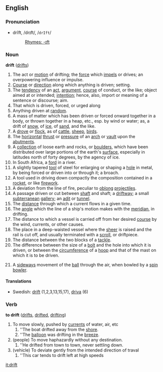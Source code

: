 ==English==
===Pronunciation===
*drĭft, /drɪft/, /<tt>drIft</tt>/
*:[[Rhymes:English:-ɪft|Rhymes: -ɪft]]

===Noun===
'''drift''' ([[drifts]])

#The act or [[motion]] of drifting; the [[force]] which [[impel]]s or drives; an overpowering influence or impulse.
#[[Course]] or [[direction]] along which anything is driven; setting.
#The [[tendency]] of an [[act]], [[argument]], [[course]] of conduct, or the like; object aimed at or intended; [[intention]]; hence, also, import or meaning of a sentence or discourse; aim.
#That which is driven, forced, or urged along
#Anything driven at [[random]].
#A mass of matter which has been driven or forced onward together in a body, or thrown together in a heap, etc., esp. by wind or water; as, a drift of [[snow]], of [[ice]], of [[sand]], and the like.
#A [[drove]] or [[flock]], as of [[cattle]], [[sheep]], [[bird]]s.
#The [[horizontal]] [[thrust]] or [[pressure]] of an [[arch]] or [[vault]] upon the [[abutment]]s.
#A [[collection]] of loose earth and rocks, or [[boulder]]s, which have been distributed over large portions of the earth's [[surface]], especially in latitudes north of forty degrees, by the agency of ice.
#In South Africa, a [[ford]] in a river.
#A slightly tapered [[tool]] of steel for enlarging or shaping a [[hole]] in metal, by being forced or driven into or through it; a broach.
#A tool used in driving down compactly the composition contained in a [[rocket]], or like [[firework]].
#A deviation from the line of fire, peculiar to [[oblong]] [[projectile]]s.
#A passage driven or cut between [[shaft]] and shaft; a [[driftway]]; a small [[subterranean]] [[gallery]]; an [[adit]] or [[tunnel]].
#The [[distance]] through which a current flows in a given time.
#The [[angle]] which the line of a ship's motion makes with the [[meridian]], in drifting.
#The distance to which a vessel is carried off from her desired [[course]] by the wind, currents, or other causes.
#The place in a deep-waisted vessel where the [[sheer]] is raised and the rail is cut off, and usually terminated with a [[scroll]], or driftpiece.
#The distance between the two blocks of a [[tackle]].
#The difference between the size of a [[bolt]] and the hole into which it is driven, or between the [[circumference]] of a [[hoop]] and that of the mast on which it is to be driven.
#{{cricket}} A [[sideways]] movement of the [[ball]] through the air, when bowled by a [[spin bowler]].

====Translations====
*Swedish: [[drift#Swedish|drift]] (1,2,3,13,15,17), [[driva]] (6)

===Verb===
'''to drift''' ([[drifts]], [[drifted]], [[drifting]])
#To move slowly, pushed by [[current]]s of water, air, etc
## ''The boat drifted away from the [[shore]].
## ''The [[balloon]] was drifting in the [[breeze]]. 
#(people) To move haphazardly without any destination.
## ''He drifted from town to town, never settling down.
# (vehicle) To deviate gently from the intended direction of traval
## ''This car tends to drift left at high speeds

[[it:drift]]